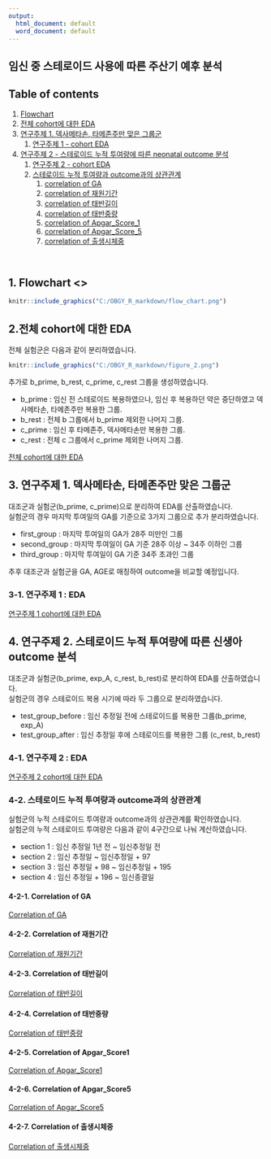 ```yaml
---
output:
  html_document: default
  word_document: default
---
```

<div align = "center">

# **임신 중 스테로이드 사용에 따른 주산기 예후 분석**

</div>

## **Table of contents**

1. [Flowchart](#flowchart)
2. [전체 cohort에 대한 EDA](#total_eda)
3. [연구주제 1. 덱사메타손, 타메존주만 맞은 그룹군](#project1)
   1. [연구주제 1 - cohort EDA ](#project1_EDA)
4. [연구주제 2 - 스테로이드 누적 투여량에 따른 neonatal outcome 분석](#project2)
    1. [연구주제 2 - cohort EDA](#project2_EDA)
    2. [스테로이드 누적 투여량과 outcome과의 상관관계](#correlation_explain)
        1. [correlation of GA](#cor_GA)
        2. [correlation of 재원기간](#cor_재원기간)
        3. [correlation of 태반길이](#cor_태반길이)
        4. [correlation of 태반중량](#cor_태반중량)
        5. [correlation of Apgar_Score_1](#cor_Apgar_Score1)
        6. [correlation of Apgar_Score_5](#cor_Apgar_Score5)
        7. [correlation of 출생시체중](#cor_kg)

<br />

## **1. Flowchart <a name="flowchart"><\a>**

```r
knitr::include_graphics("C:/OBGY_R_markdown/flow_chart.png")
```


## **2.전체 cohort에 대한 EDA <a name="total_eda"></a>**

전체 실험군은 다음과 같이 분리하였습니다. <br>

```r
knitr::include_graphics("C:/OBGY_R_markdown/figure_2.png")
```

추가로 b_prime, b_rest, c_prime, c_rest 그룹을 생성하였습니다. <br />

* b_prime : 임신 전 스테로이드 복용하였으나, 임신 후 복용하던 약은 중단하였고 덱사메타손, 타메존주만 복용한 그룹. <br />
* b_rest : 전체 b 그룹에서 b_prime 제외한 나머지 그룹. <br />
* c_prime : 임신 후 타메존주, 덱사메타손만 복용한 그룹. <br />
* c_rest : 전체 c 그룹에서 c_prime 제외한 나머지 그룹.  <br />

[전체 cohort에 대한 EDA](C:/OBGY_R_markdown/R_markdown/OBGY_total_EDA_v4.html)<br />

## **3. 연구주제 1. 덱사메타손, 타메존주만 맞은 그룹군 <a name="project1"></a>**
대조군과 실험군(b_prime, c_prime)으로 분리하여 EDA를 산출하였습니다. <br />
실험군의 경우 마지막 투여일의 GA를 기준으로 3가지 그룹으로 추가 분리하였습니다. <br />

* first_group : 마지막 투여일의 GA가 28주 미만인 그룹 <br />
* second_group : 마지막 투여일이 GA 기준 28주 이상 ~ 34주 이하인 그룹 <br />
* third_group : 마지막 투여일이 GA 기준 34주 초과인 그룹 <br />

추후 대조군과 실험군을 GA, AGE로 매칭하여 outcome을 비교할 예정입니다. 

### **3-1. 연구주제 1 :  EDA <a name="project1_EDA"></a>**
[연구주제 1 cohort에 대한 EDA](C:/OBGY_R_markdown/R_markdown/OBGY_Project_1_EDA.html)<br />

## **4. 연구주제 2. 스테로이드 누적 투여량에 따른 신생아 outcome 분석 <a name="project2"></a>**
대조군과 실험군(b_prime, exp_A, c_rest, b_rest)로 분리하여 EDA를 산출하였습니다. <br />
실험군의 경우 스테로이드 복용 시기에 따라 두 그룹으로 분리하였습니다. <br />

* test_group_before : 임신 추정일 전에 스테로이드를 복용한 그룹(b_prime, exp_A) <br />
* test_group_after : 임신 추정일 후에 스테로이드를 복용한 그룹 (c_rest, b_rest) <br />

### **4-1. 연구주제 2 : EDA <a name="project2_EDA"></a>**
[연구주제 2 cohort에 대한 EDA](C:/OBGY_R_markdown/R_markdown/OBGY_Project_2_EDA.html)<br />

### **4-2. 스테로이드 누적 투여량과 outcome과의 상관관계 <a name="correlation_explain"></a>**
실험군의 누적 스테로이드 투여량과 outcome과의 상관관계를 확인하였습니다. <br />
실험군의 누적 스테로이드 투여량은 다음과 같이 4구간으로 나눠 계산하였습니다.<br />

* section 1 : 임신 추정일 1년 전 ~ 임신추정일 전<br />
* section 2 : 임신 추정일 ~ 임신추정일 + 97<br />
* section 3 : 임신 추정일 + 98 ~ 임신추정일 + 195<br />
* section 4 : 임신 추정일 + 196 ~ 임신종결일 <br />

#### **4-2-1. Correlation of GA <a name="cor_GA"></a>**
[Correlation of GA](C:/OBGY_R_markdown/R_markdown/OBGY_Project_2_GA_pred.html)<br />

#### **4-2-2. Correlation of 재원기간 <a name="cor_재원기간"></a>**
[Correlation of 재원기간](C:/OBGY_R_markdown/R_markdown/OBGY_Project_2_재원기간_pred.html)<br />

#### **4-2-3. Correlation of 태반길이 <a name="cor_태반길이"></a>**
[Correlation of 태반길이](C:/OBGY_R_markdown/R_markdown/OBGY_Project_2_태반길이_pred.html)<br />

#### **4-2-4. Correlation of 태반중량 <a name="cor_태반중량"></a>**
[Correlation of 태반중량](C:/OBGY_R_markdown/R_markdown/OBGY_Project_2_태반중량_pred.html)<br />

#### **4-2-5. Correlation of Apgar_Score1 <a name="cor_Apgar_Score1"></a>**
 [Correlation of Apgar_Score1](C:/OBGY_R_markdown/R_markdown/OBGY_Project_2_Apgar.Score1_pred.html)<br />

#### **4-2-6. Correlation of Apgar_Score5 <a name="cor_APgar_Score5"></a>**
[Correlation of Apgar_Score5](C:/OBGY_R_markdown/R_markdown/OBGY_Project_2_Apgar.Score5_pred.html)<br />

#### **4-2-7. Correlation of 출생시체중 <a name="cor_kg"></a>**
[Correlation of 출생시체중](C:/OBGY_R_markdown/R_markdown/OBGY_Project_2_출생시체중_pred.html)<br />
